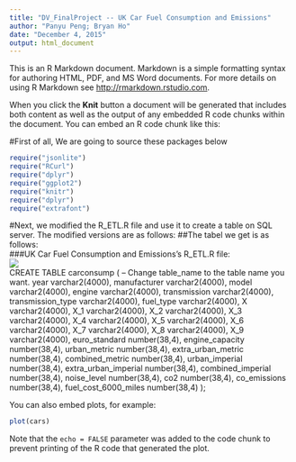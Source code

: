 ```yaml
---
title: "DV_FinalProject -- UK Car Fuel Consumption and Emissions"
author: "Panyu Peng; Bryan Ho"
date: "December 4, 2015"
output: html_document
---
```


This is an R Markdown document. Markdown is a simple formatting syntax for authoring HTML, PDF, and MS Word documents. For more details on using R Markdown see <http://rmarkdown.rstudio.com>.

When you click the **Knit** button a document will be generated that includes both content as well as the output of any embedded R code chunks within the document. You can embed an R code chunk like this:

#First of all, We are going to source these packages below
```r
require("jsonlite")
require("RCurl")
require("dplyr")
require("ggplot2")
require("knitr")
require("dplyr")
require("extrafont")
```

#Next, we modified the R_ETL.R file and use it to create a table on SQL server. The modified versions are as follows:
##The tabel we get is as follows:  
###UK Car Fuel Consumption and Emissions's R_ETL.R file:  
![](CSV.png)  
CREATE TABLE carconsump (
-- Change table_name to the table name you want.
 year varchar2(4000),
 manufacturer varchar2(4000),
 model varchar2(4000),
 engine varchar2(4000),
 transmission varchar2(4000),
 transmission_type varchar2(4000),
 fuel_type varchar2(4000),
 X varchar2(4000),
 X_1 varchar2(4000),
 X_2 varchar2(4000),
 X_3 varchar2(4000),
 X_4 varchar2(4000),
 X_5 varchar2(4000),
 X_6 varchar2(4000),
 X_7 varchar2(4000),
 X_8 varchar2(4000),
 X_9 varchar2(4000),
 euro_standard number(38,4),
 engine_capacity number(38,4),
 urban_metric number(38,4),
 extra_urban_metric number(38,4),
 combined_metric number(38,4),
 urban_imperial number(38,4),
 extra_urban_imperial number(38,4),
 combined_imperial number(38,4),
 noise_level number(38,4),
 co2 number(38,4),
 co_emissions number(38,4),
 fuel_cost_6000_miles number(38,4)
 );
 
 
You can also embed plots, for example:

```r
plot(cars)
```

Note that the `echo = FALSE` parameter was added to the code chunk to prevent printing of the R code that generated the plot.
